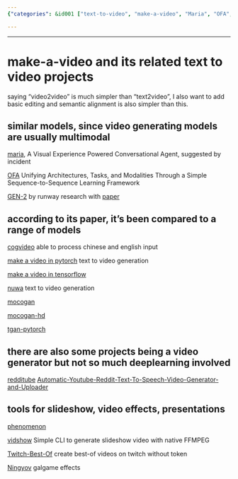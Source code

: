 ```yaml
---
{"categories": &id001 ["text-to-video", "make-a-video", "Maria", "OFA", "GEN-2", "CogVideo", "Nuwa", "MoCoGAN", "tgan-pytorch", "Redditube", "Ningyov", "multimodal", "deep learning", "video generation"], "category": "Text-to-Video Projects", "date": "2023-12-22 23:52:59", "description": "Text-to-video projects like make-a-video, Maria, OFA, GEN-2, CogVideo, Nuwa, MoCoGAN, tgan-pytorch, Redditube, and Ningyov employ multimodal techniques with distinctive features, leveraging deep learning for diverse video generation tasks.", "tags": *id001, "title": "make-a-video and its related text to video projects"}

---
```


------
# make-a-video and its related text to video projects

saying "video2video" is much simpler than "text2video", I also want to add basic editing and semantic alignment is also simpler than this.

## similar models, since video generating models are usually multimodal

[maria](https://github.com/jokieleung/Maria), A Visual Experience Powered Conversational Agent, suggested by incident

[OFA](https://github.com/OFA-Sys/OFA) Unifying Architectures, Tasks, and Modalities Through a Simple Sequence-to-Sequence Learning Framework

[GEN-2](https://research.runwayml.com/gen2) by runway research with [paper](https://arxiv.org/abs/2302.03011)

## according to its paper, it's been compared to a range of models

[cogvideo](https://github.com/THUDM/CogVideo) able to process chinese and english input

[make a video in pytorch](https://github.com/lucidrains/make-a-video-pytorch) text to video generation

[make a video in tensorflow](https://github.com/soran-ghaderi/make-a-video)

[nuwa](https://github.com/lucidrains/nuwa-pytorch) text to video generation

[mocogan](https://github.com/sergeytulyakov/mocogan)

[mocogan-hd](https://github.com/snap-research/MoCoGAN-HD#:~:text=/-,MoCoGAN%2DHD,-Public)

[tgan-pytorch](https://github.com/proceduralia/tgan-pytorch)

## there are also some projects being a video generator but not so much deeplearning involved

[redditube](https://github.com/charlypoirier/redditube)
[Automatic-Youtube-Reddit-Text-To-Speech-Video-Generator-and-Uploader](https://github.com/HA6Bots/Automatic-Youtube-Reddit-Text-To-Speech-Video-Generator-and-Uploade)

## tools for slideshow, video effects, presentations

[phenomenon](https://github.com/react-phenomenon/phenomenon)

[vidshow](https://github.com/oknoorap/vidshow) Simple CLI to generate slideshow video with native FFMPEG

[Twitch-Best-Of](https://github.com/BayoDev/Twitch-Best-Of) create best-of videos on twitch without token

[Ningyov](https://github.com/613-forever/Ningyov) galgame effects

